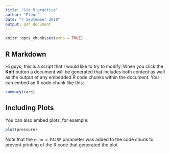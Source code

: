 ---
title: "Git_R_practice"
author: "Fleur"
date: "7 September 2018"
output: pdf_document
---

```{r setup, include=FALSE}
knitr::opts_chunk$set(echo = TRUE)
```

## R Markdown

Hi guys, this is a script that I would like to try to modify.
When you click the **Knit** button a document will be generated that includes both content as well as the output of any embedded R code chunks within the document. You can embed an R code chunk like this:

```{r cars}
summary(cars)
```

## Including Plots

You can also embed plots, for example:

```{r pressure, echo=FALSE}
plot(pressure)
```

Note that the `echo = FALSE` parameter was added to the code chunk to prevent printing of the R code that generated the plot.
